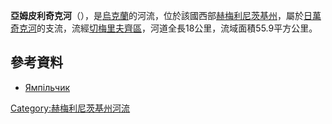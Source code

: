 '''亞姆皮利奇克河'''（{{lang-uk|Ямпільчик}}），是[[烏克蘭|烏克蘭]]的河流，位於該國西部[[赫梅利尼茨基州|赫梅利尼茨基州]]，屬於[[日萬奇克河|日萬奇克河]]的支流，流經[[切梅里夫齊區|切梅里夫齊區]]，河道全長18公里，流域面積55.9平方公里。

==參考資料==
*[https://web.archive.org/web/20160324180453/http://vodgosp.km.ua/water-resources.php Ямпільчик]

{{DEFAULTSORT:Ямпільчик}}
[[Category:赫梅利尼茨基州河流|Category:赫梅利尼茨基州河流]]


{{Ukraine-river-stub}}